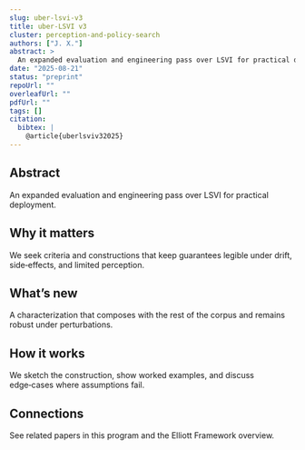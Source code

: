 ```yaml
---
slug: uber-lsvi-v3
title: uber‑LSVI v3
cluster: perception-and-policy-search
authors: ["J. X."]
abstract: >
  An expanded evaluation and engineering pass over LSVI for practical deployment.
date: "2025-08-21"
status: "preprint"
repoUrl: ""
overleafUrl: ""
pdfUrl: ""
tags: []
citation:
  bibtex: |
    @article{uberlsviv32025}
---
```


## Abstract

An expanded evaluation and engineering pass over LSVI for practical deployment.

## Why it matters

We seek criteria and constructions that keep guarantees legible under drift, side‑effects, and limited perception.

## What’s new

A characterization that composes with the rest of the corpus and remains robust under perturbations.

## How it works

We sketch the construction, show worked examples, and discuss edge‑cases where assumptions fail.

## Connections

See related papers in this program and the Elliott Framework overview.
